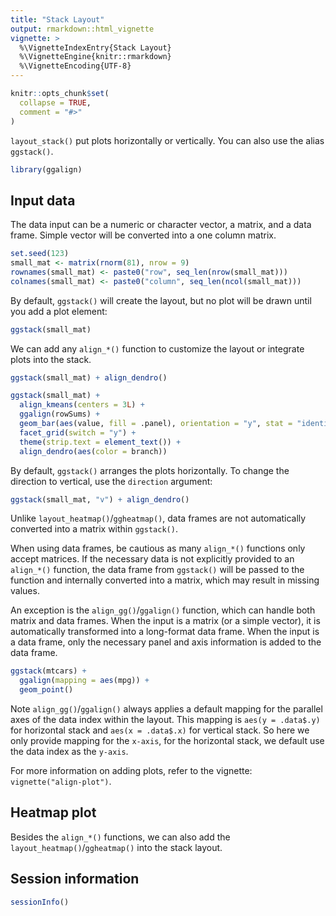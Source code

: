 ```yaml
---
title: "Stack Layout"
output: rmarkdown::html_vignette
vignette: >
  %\VignetteIndexEntry{Stack Layout}
  %\VignetteEngine{knitr::rmarkdown}
  %\VignetteEncoding{UTF-8}
---
```


```r
knitr::opts_chunk$set(
  collapse = TRUE,
  comment = "#>"
)
```

`layout_stack()` put plots horizontally or vertically. You can also use the
alias `ggstack()`.

```r
library(ggalign)
```

## Input data 
The data input can be a numeric or character vector, a matrix, and a data frame.
Simple vector will be converted into a one column matrix.

```r
set.seed(123)
small_mat <- matrix(rnorm(81), nrow = 9)
rownames(small_mat) <- paste0("row", seq_len(nrow(small_mat)))
colnames(small_mat) <- paste0("column", seq_len(ncol(small_mat)))
```

By default, `ggstack()` will create the layout, but no plot will be drawn until
you add a plot element:
```r
ggstack(small_mat)
```

We can add any `align_*()` function to customize the layout or integrate plots
into the stack. 
```r
ggstack(small_mat) + align_dendro()
```

```r
ggstack(small_mat) +
  align_kmeans(centers = 3L) +
  ggalign(rowSums) +
  geom_bar(aes(value, fill = .panel), orientation = "y", stat = "identity") +
  facet_grid(switch = "y") +
  theme(strip.text = element_text()) +
  align_dendro(aes(color = branch))
```

By default, `ggstack()` arranges the plots horizontally. To change the direction
to vertical, use the `direction` argument: 
```r
ggstack(small_mat, "v") + align_dendro()
```

Unlike `layout_heatmap()`/`ggheatmap()`, data frames are not automatically
converted into a matrix within `ggstack()`.

When using data frames, be cautious as many `align_*()` functions only accept
matrices. If the necessary data is not explicitly provided to an `align_*()`
function, the data frame from `ggstack()` will be passed to the function and
internally converted into a matrix, which may result in missing values. 

An exception is the `align_gg()`/`ggalign()` function, which can handle both
matrix and data frames. When the input is a matrix (or a simple vector), it is
automatically transformed into a long-format data frame. When the input is a
data frame, only the necessary panel and axis information is added to the data
frame.

```r
ggstack(mtcars) +
  ggalign(mapping = aes(mpg)) +
  geom_point()
```

Note `align_gg()`/`ggalign()` always applies a default mapping for the parallel
axes of the data index within the layout. This mapping is `aes(y = .data$.y)`
for horizontal stack and `aes(x = .data$.x)` for vertical stack. So here we only
provide mapping for the `x-axis`, for the horizontal stack, we default use the
data index as the `y-axis`.

For more information on adding plots, refer to the vignette:
`vignette("align-plot")`.

## Heatmap plot
Besides the `align_*()` functions, we can also add the
`layout_heatmap()`/`ggheatmap()` into the stack layout.

## Session information
```r
sessionInfo()
```
